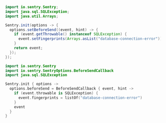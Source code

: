 ```java {tabTitle:"Java"}
import io.sentry.Sentry;
import java.sql.SQLException;
import java.util.Arrays;

Sentry.init(options -> {
  options.setBeforeSend((event, hint) -> {
    if (event.getThrowable() instanceof SQLException) {
      event.setFingerprints(Arrays.asList("database-connection-error"));
    }
    return event;
  });
});
```

```kotlin {tabTitle:"Kotlin"}
import io.sentry.Sentry
import io.sentry.SentryOptions.BeforeSendCallback
import java.sql.SQLException

Sentry.init { options ->
  options.beforeSend = BeforeSendCallback { event, hint ->
    if (event.throwable is SQLException) {
      event.fingerprints = listOf("database-connection-error")
    }
    event
  }
}
```
